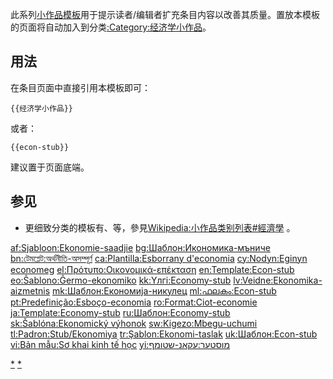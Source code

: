 <includeonly><!-- 在這裡加入模板的保護標識 --></includeonly><noinclude>{{template doc page viewed directly}}</noinclude>
<!-- 在本行下編輯模板說明 -->
此系列[[:Category:小作品模板|小作品模板]]用于提示读者/编辑者扩充条目内容以改善其质量。置放本模板的页面将自动加入到分类[[:Category:经济学小作品]]。
== 用法 ==
在条目页面中直接引用本模板即可：
<pre>{{经济学小作品}}
</pre>
或者：
<pre>{{econ-stub}}
</pre>
建议置于页面底端。
== 参见 ==
* 更细致分类的模板有{{tl|农业小作品}}、{{tl|金錢小作品}}等，參見[[Wikipedia:小作品类别列表#經濟學]] 。
<!-- 
==使用方法==
加入以下文字在條目中即可。
<pre>{{Econ-stub}}</pre>

置放本模板的頁面將自動加入[[:Category:经济学小作品]]中。
-->
<includeonly>
<!-- 本行下加入模板的分類 -->
[[Category:經濟小作品模板|*]]
[[Category:经济学小作品|*]]
<!-- 本行下加入模板的跨語言鏈接 -->
[[af:Sjabloon:Ekonomie-saadjie]]
[[bg:Шаблон:Икономика-мъниче]]
[[bn:টেমপ্লেট:অর্থনীতি-অসম্পূর্ণ]]
[[ca:Plantilla:Esborrany d'economia]]
[[cy:Nodyn:Eginyn economeg]]
[[el:Πρότυπο:Οικονομικά-επέκταση]]
[[en:Template:Econ-stub]]
[[eo:Ŝablono:Ĝermo-ekonomiko]]
[[kk:Үлгі:Economy-stub]]
[[lv:Veidne:Ekonomika-aizmetnis]]
[[mk:Шаблон:Економија-никулец]]
[[ml:ഫലകം:Econ-stub]]
[[pt:Predefinição:Esboço-economia]]
[[ro:Format:Ciot-economie]]
[[ja:Template:Economy-stub]]
[[ru:Шаблон:Economy-stub]]
[[sk:Šablóna:Ekonomický výhonok]]
[[sw:Kigezo:Mbegu-uchumi]]
[[tl:Padron:Stub/Ekonomiya]]
[[tr:Şablon:Ekonomi-taslak]]
[[uk:Шаблон:Econ-stub]]
[[vi:Bản mẫu:Sơ khai kinh tế học]]
[[yi:מוסטער:עקאנ-שטומף]]
</includeonly>